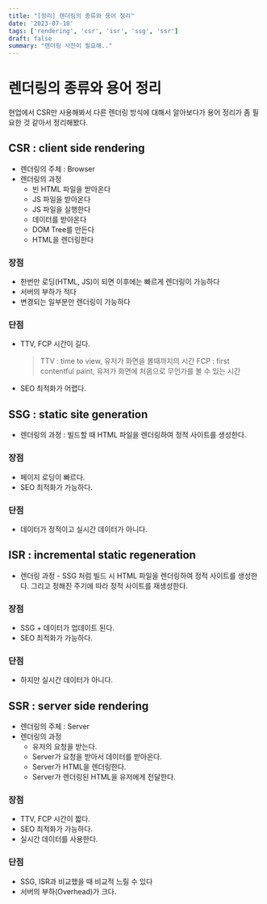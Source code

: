 ```yaml
---
title: "[정리] 렌더링의 종류와 용어 정리"
date: '2023-07-10'
tags: ['rendering', 'csr', 'isr', 'ssg', 'ssr']
draft: false
summary: "렌더링 사전이 필요해.."
---
```


# 렌더링의 종류와 용어 정리

현업에서 CSR만 사용해봐서 다른 렌더링 방식에 대해서 알아보다가 용어 정리가 좀 필요한 것 같아서 정리해봤다.

## CSR : client side rendering

- 렌더링의 주체 : Browser
- 렌더링의 과정
  - 빈 HTML 파일을 받아온다
  - JS 파일을 받아온다
  - JS 파일을 실행한다
  - 데이터를 받아온다
  - DOM Tree를 만든다
  - HTML을 렌더링한다

### 장점

- 한번만 로딩(HTML, JS)이 되면 이후에는 빠르게 렌더링이 가능하다
- 서버의 부하가 적다
- 변경되는 일부분만 렌더링이 가능하다

### 단점

- TTV, FCP 시간이 길다.

  > TTV : time to view, 유저가 화면을 볼때까지의 시간
  > FCP : first contentful paint, 유저가 화면에 처음으로 무언가를 볼 수 있는 시간

- SEO 최적화가 어렵다.

## SSG : static site generation

- 렌더링의 과정 : 빌드할 때 HTML 파일을 렌더링하여 정적 사이트를 생성한다.

### 장점

- 페이지 로딩이 빠르다.
- SEO 최적화가 가능하다.

### 단점

- 데이터가 정적이고 실시간 데이터가 아니다.

## ISR : incremental static regeneration

- 렌더링 과정 - SSG 처럼 빌드 시 HTML 파일을 렌더링하여 정적 사이트를 생성한다. 그리고 정해진 주기에 따라 정적 사이트를 재생성한다.

### 장점

- SSG + 데이터가 업데이트 된다.
- SEO 최적화가 가능하다.

### 단점

- 하지만 실시간 데이터가 아니다.

## SSR : server side rendering

- 렌더링의 주체 : Server
- 렌더링의 과정
  - 유저의 요청을 받는다.
  - Server가 요청을 받아서 데이터를 받아온다.
  - Server가 HTML을 렌더링한다.
  - Server가 렌더링된 HTML을 유저에게 전달한다.

### 장점

- TTV, FCP 시간이 짧다.
- SEO 최적화가 가능하다.
- 실시간 데이터를 사용한다.

### 단점

- SSG, ISR과 비교했을 때 비교적 느릴 수 있다
- 서버의 부하(Overhead)가 크다.
